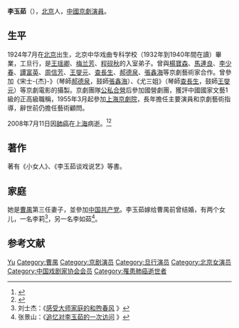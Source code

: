 '''李玉茹'''（{{bd|1924年|7月|2008年|7月11日|catIdx=Li李}}），[[北京|北京]]人，[[中國|中國]][[京劇|京劇]][[演員|演員]]。

== 生平 ==
1924年7月在[[北京|北京]]出生，北京中华戏曲专科学校（1932年到1940年間在讀）畢業，工旦行，是[[王瑶卿|王瑶卿]]、[[梅兰芳|梅兰芳]]、[[程砚秋|程砚秋]]的入室弟子。曾與[[楊寶森|楊寶森]]、[[馬連良|馬連良]]、[[李少春|李少春]]、[[譚富英|譚富英]]、[[周信芳|周信芳]]、[[王燮元|王燮元]]、[[查長生|查長生]]、[[郝德泉|郝德泉]]、[[張鑫海|張鑫海]]等京劇藝術家合作。曾參加《宋士-{杰}-》（琴師[[郝德泉|郝德泉]]，鼓師[[張鑫海|張鑫海]]）、《尤三姐》（琴師[[查長生|查長生]]，鼓師[[王燮元|王燮元]]）等京劇電影的攝製。京劇團隊[[公私合營|公私合營]]后參加國營劇團，獲評中國國家文藝1級的正高級職稱，1955年3月起參加[[上海京劇院|上海京劇院]]，長年擔任主要演員和京劇藝術指導，辭世前仍擔任藝術顧問。

2008年7月11日因[[肺癌|肺癌]]在[[上海|上海]]病逝。<ref>{{Cite news |url=https://www.chinanews.com.cn/cul/news/2008/07-22/1320062.shtml |title=曹禺夫人李玉茹追思会举行 亲友追忆生前魅力 |accessdate=2021-12-01 |archive-date=2021-12-01 |archive-url=https://web.archive.org/web/20211201075952/https://www.chinanews.com.cn/cul/news/2008/07-22/1320062.shtml |dead-url=no }}</ref><ref>{{Cite news |url=http://news.cctv.com/china/20080712/101014.shtml |title=著名京剧艺术家、曹禺夫人李玉茹逝世 享年84岁 |work=CCTV |accessdate=2021-12-01 |archive-date=2021-12-01 |archive-url=https://web.archive.org/web/20211201075950/http://news.cctv.com/china/20080712/101014.shtml |dead-url=no }}</ref>

== 著作 ==
著有《小女人》、《李玉茹谈戏说艺》等書。

== 家庭 ==
她是[[曹禺|曹禺]]第三任妻子，並參加[[中国共产党|中国共产党]]。李玉茹嫁给曹禺前曾结婚，有两个女儿，一名李莉<ref>刘士杰：《[http://www.gmw.cn/01ds/2008-08/06/content_818163.htm 感受大师家庭的和煦春风] {{Wayback|url=http://www.gmw.cn/01ds/2008-08/06/content_818163.htm |date=20150924022813 }}》</ref>，另一名李如茹<ref>张景山：《[http://www.dongdongqiang.com/XQ_xqew/2009/07/12/3dc40ad5-6d33-4174-be6c-7fbfa7d2990c.html 追忆对李玉茹的一次访问] {{Wayback|url=http://www.dongdongqiang.com/XQ_xqew/2009/07/12/3dc40ad5-6d33-4174-be6c-7fbfa7d2990c.html |date=20131020112930 }}》</ref>。

== 参考文献 ==
{{reflist}}

{{中国戏剧家协会第三届理事会}}
{{中国戏剧家协会第四届理事会}}

{{Authority control}}
{{DEFAULTSORT:Li李}}
[[Category:李姓|Yu]]
[[Category:曹禺|Category:曹禺]]
[[Category:京剧演员|Category:京剧演员]]
[[Category:旦行演员|Category:旦行演员]]
[[Category:北京女演员|Category:北京女演员]]
[[Category:中国戏剧家协会会员|Category:中国戏剧家协会会员]]
[[Category:罹患肺癌逝世者|Category:罹患肺癌逝世者]]